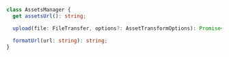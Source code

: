 ```ts
class AssetsManager {
  get assetsUrl(): string;

  upload(file: FileTransfer, options?: AssetTransformOptions): Promise<string>;

  formatUrl(url: string): string;
}
```
